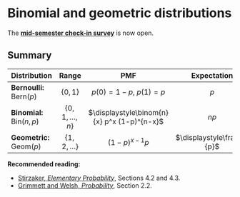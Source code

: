 # Binomial and geometric distributions  {#L11-binomial-poisson}

::: {.mysummary}
The [**mid-semester check-in survey**](https://forms.office.com/e/8ETiji58Zi) is now open.
:::

<!--
Last week, we developed the idea of random variables, and in particular discrete random variables. We saw that the benefit of random variables is that we can just worry about their distribution, which often allows us to move the sample space $\Omega$ and other more technical matters into the background. (Here, we informally use the word "distribution" to refer to the probability mass function of a random variable -- or, later, the continuous equivalent, the probability density function).

There are some distributions -- or, rather, some families of distributions -- that are so useful that we often want to use them for modelling real-world quantities. This week, we will look at a number of useful discrete distributions.

## Binomial distribution  {#binomial}



One family of distributions we have already seen is the Bernoulli trial $\text{Bern}(p)$, which is 1 with probability $p$ and 0 with probability $1-p$. We saw that this could model whether or a biased coin lands Heads, or more generally whether an experiment is successful.

::: {.example}
*Suppose we toss 10 independent biased coins, each of which lands Heads with probability 0.7 and Tails with probability 0.3. What is the probability we get exactly 8 Heads altogether?*

The probability that any specific 8 coins land Heads and the other 2 land Tails is $0.7^8\times 0.3^2$. However, there are $\binom{10}{8}$ choices for which 8 coins are the ones that land Heads. Hence, the probability is
\[ \mathbb P(\text{8 Heads}) = \binom{10}{8} \times 0.7^8 \times 0.3^2 = 0.23.\]
:::

This is a special case of the binomial distribution.

::: {.definition}
Let $X$ be a discrete random variable with range $\{0,1,2,\dots,n\}$ and PMF
\[ p(x) = \binom{n}{x} p^x (1-p)^{n-x} . \]
Then we say that $X$ follows the **binomial distribution** with parameters $n$ and $k$, and write $X \sim \text{Bin}(n,p)$.
:::

So a binomial random variable represents the number of successes in $n$ Bernoulli trials. In our previous example, the number of Heads from the coin tosses was $\text{Bin}(10, 0.7)$.


```r
x <- 0:10

plot(x-0.05,   dbinom(x, 10, 0.4), type = "h", lwd = 4, col = "blue", ylim = c(0, 0.3), xlab = "x", ylab = "probability mass function p(x)")
points(x+0.05, dbinom(x, 10, 0.8), type = "h", lwd = 4, col = "red")
legend("topleft", c("Bin(10, 0.4)", "Bin(10, 0.8)"), col = c("blue", "red"), lwd = 4)
```

::: {.example}
*Let $X \sim \mathrm{Bin}(8, 0.2)$. What is (a) $\mathbb P(X = 3)$? (b) $\mathbb P(X \geq 2)$?*

For (a), we have from the definition
\[ \mathbb P(X = 3) = \binom83 0.2^3 (1 - 0.2)^{8-3} = 56\times 0.2^3\times0.8^5 = 0.147 .\]

For (b), this is an "at least" question, so it's more convenient to look at the complementary event, $\mathbb P(X < 2)$. So
\begin{align*}
\mathbb P(X \geq 2) &= 1 - \mathbb P(X < 2) \\
  &= 1 - \mathbb P(X = 0) - \mathbb P(X = 1) \\
  &= 1 - 0.8^8 - 8\times 0.2 \times 0.8^7 \\
  &= 1 - 0.168 - 0.336 \\
  & = 0.497 .
\end{align*}
:::

What about the expectation and variance of a binomial random variable?

::: {.theorem}
Let $X \sim \text{Bin}(n, p)$. Then

* $\mathbb EX = np$,
* $\Var(X) =np(1-p)$.
:::

One can prove this by working out the sums -- for example, the expectation is the value of the sum
\[ \mathbb EX = \sum_{x=0}^n x \binom{n}{x} p^x (1-p)^{n-x} , \]
which is a bit tricky to calculate, but not fundamentally difficult mathematics.
However, in next section we will see an easier way, so we'll reserve the proof until then instead.

For my 10 biased coins that are each Heads with probability $0.7$, the expectation and variance are
\begin{align*}
  \mathbb EX &= 10 \times 0.7 = 7 \\
  \Var(X) &= 10 \times 0.7 \times 0.3 = 2.1
\end{align*}



## Geometric distribution  {#geometric}



::: {.example}
*I decide to roll a fair dice until I first roll a six, and then stop. What's the probability I get the first six on my 5th roll of the dice?*

For the first six to be on the 5th attempt, the first 4 rolls have to be non-sixes, and then the fifth roll has to be a six. This has probability
\[ \left(\tfrac56\right)^4 \times  \tfrac16 = \tfrac{625}{7776} = 0.08.\]
:::

This is a special case of the geometric distribution.

::: {.definition}
Let $X$ be a discrete random variable with range $\{1,2,\dots\}$ and PMF
\[ p(x) = (1-p)^{x-1}p . \]
Then we say that $X$ follows the **geometric distribution** with parameter $p$, and write $X \sim \text{Geom}(p)$.
:::

So a geometric random variable represents the number of Bernoulli$(p)$ trials until the first success. In our previous example, the number of dice rolls until a six was $\text{Geom}(\frac16)$.


```r
x <- 0:14

plot(x+1-0.1,   dgeom(x, 0.2), type = "h", lwd = 4, col = "blue", xlim = c(0, 15), ylim = c(0, 0.4), xlab = "x", ylab = "probability mass function p(x)")
points(x+1+0.1, dgeom(x, 0.4), type = "h", lwd = 4, col = "red")
legend("topright", c("Geom(0.2)", "Geom(0.4)"), col = c("blue", "red"), lwd = 4)
```

::: {.example}
*Let $X \sim \mathrm{Geom}(0.4)$. What is (a) $\mathbb P(X = 3)$? (b) $\mathbb P(X \geq 3)$.*

For part (a), we have
\[ \mathbb P(X = 3) = (1 - 0.4)^2 \times 0.4 = 0.144 . \]

For part (b), we have
\[ \mathbb P(X \geq 3) = 1 - \mathbb P(X =1) - \mathbb P(X = 2) = 1 - 0.4 - (1-0.4)\times 0.4 = 1- 0.64 = 0.36 . \]
:::


::: {.theorem}
Let $X \sim \text{Geom}(p)$. Then

* $\mathbb EX = \displaystyle\frac1p$,
* $\Var(X) = \displaystyle\frac{1-p}{p^2}$.
:::

So the expected number of rolls until rolling a six is
\[ \mathbb EX = \frac{1}{\frac16} = 6 , \]
with variance
\[ \Var(X) = \frac{1 - \frac16}{\big(\frac16\big)^2} = 30 . \]

::: {.proof}
*(Non-examinable)*
For the expectation, we want to calculate
\[ \mathbb EX = \sum_{x=1}^\infty x (1-p)^{x-1} p = p \sum_{x=0}^\infty x (1-p)^{x-1}. \]
(We can include the $x = 0$ term in the sum since it is equal to 0.)

At this point we will invoke the identity
\[ \sum_{x = 0}^\infty x a^{x-1} = \frac{1}{(1-a)^2} , \]
which can be proved by differentiating the standard sum of a geometric progression
\[ \sum_{x = 0}^\infty a^x = \frac{1}{1 - a} \]
with respect to $a$.

Using that identity with $a = 1-p$, we get
\[ \mathbb EX = p \sum_{x=0}^\infty x (1-p)^{x-1} = p\, \frac{1}{\big(1 - (1-p)\big)^2} = \frac{1}{p} , \]
as required.

For the variance, we will use a trick that sometimes comes in useful, which is to start by calculating $\mathbb EX(X-1)$. Here we get
\[ \mathbb EX(X-1) = \sum_{x=1}^\infty x (x-1) (1-p)^{x-1} p = p(1-p) \sum_{x=0}^\infty x(x-1) (1-p)^{x-2} . \]
To calculate the sum, we note that differentiating the geometric progression formula twice gives
\[ \sum_{x = 0}^\infty x(x-1) a^{x-2} = \frac{2}{(1-a)^3} , \]
so we get
\[ \mathbb EX(X-1) = p(1-p) \sum_{x=0}^\infty x(x-1) (1-p)^{x-2} = p(1 -p) \, \frac{2}{p^3} = \frac{2(1-p)}{p^2} . \]

We now want to use the computational formula $\Var(X) = \mathbb EX^2 - \mu^2$ to get the variance. We know $\mu = 1/p$, and from the calculation above, we have
\[ \mathbb EX(X-1) = \mathbb EX^2 - \mathbb EX = \mathbb EX^2 - \frac{1}{p} = \frac{2(1-p)}{p^2} . \]
So
\begin{align*}
\Var(X) = \mathbb EX^2 - \mu^2
&= \left(\frac{2(1-p)}{p^2} + \frac{1}{p}\right) - \left(\frac{1}{p}\right)^2 \\
&= \frac{2(1-p) + p - 1}{p^2} \\
&= \frac{1-p}{p^2} .
\end{align*}
:::

*Note:* Here, we defined a geometric random variable as being the number of trials up to *and including* the first success, which is a number in $\{1, 2, \dots\}$. However, some authors define it as the number of failures *before* the first success, which is a number in $\{0, 1, 2,\dots\}$. If $X$ is our definition and $Y$ is the second "number of failures" definition, then $X$ and $Y+1$ have the same distribution. Annoyingly, R uses the "number of failures before success" definition, as we will discuss in a later R worksheet.




-->

## Summary  {#summary-L11 .unnumbered}

| Distribution | Range | PMF | Expectation | Variance |
|:----|:-:|:-:|:-:|:-:|
| **Bernoulli:** $\text{Bern}(p)$ | $\{0,1\}$ | $p(0) = 1- p$, $p(1) = p$ | $p$ | $p(1-p)$ |
| **Binomial:** $\text{Bin}(n,p)$ | $\{0,1,\dots,n\}$ | $\displaystyle\binom{n}{x} p^x (1-p)^{n-x}$ | $np$ | $np(1-p)$ |
| **Geometric:** $\text{Geom}(p)$ | $\{1,2,\dots\}$ | $(1-p)^{x-1}p$ | $\displaystyle\frac{1}{p}$ | $\displaystyle\frac{1-p}{p^2}$ |

**Recommended reading:**

* [Stirzaker, *Elementary Probability*](https://leeds.primo.exlibrisgroup.com/permalink/44LEE_INST/13rlbcs/alma991013131349705181), Sections 4.2 and 4.3.
* [Grimmett and Welsh, *Probability*](https://leeds.primo.exlibrisgroup.com/permalink/44LEE_INST/13rlbcs/alma991002938669705181), Section 2.2.
